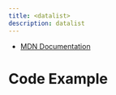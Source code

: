```yaml
---
title: <datalist>
description: datalist
---
```



- [MDN Documentation](https://developer.mozilla.org/en-US/docs/Web/HTML/Reference/Elements/datalist)

# Code Example

<Sandbox
  client:load
  htmlFile={htmlFile}
  jsFile={jsFile}
  cssFile={cssFile}
/>